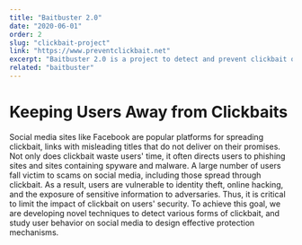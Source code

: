 ```yaml
---
title: "Baitbuster 2.0"
date: "2020-06-01"
order: 2
slug: "clickbait-project"
link: "https://www.preventclickbait.net"
excerpt: "Baitbuster 2.0 is a project to detect and prevent clickbait on social media."
related: "baitbuster"
---
```



# Keeping Users Away from Clickbaits
Social media sites like Facebook are popular platforms for spreading clickbait, 
links with misleading titles that do not deliver on their promises. Not only does 
clickbait waste users' time, it often directs users to phishing sites and sites 
containing spyware and malware. A large number of users fall victim to scams on 
social media, including those spread through clickbait. As a result, users are 
vulnerable to identity theft, online hacking, and the exposure of sensitive information 
to adversaries. Thus, it is critical to limit the impact of clickbait on users' security. 
To achieve this goal, we are developing novel techniques to detect various forms of clickbait, 
and study user behavior on social media to design effective protection mechanisms.